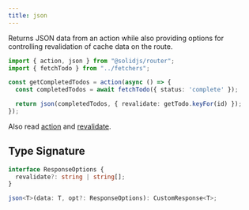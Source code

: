 ```yaml
---
title: json
---
```


Returns JSON data from an action while also providing options for controlling revalidation of cache data on the route.

```ts title="/actions/get-completed-todos.ts" {7}
import { action, json } from "@solidjs/router";
import { fetchTodo } from "../fetchers";

const getCompletedTodos = action(async () => {
  const completedTodos = await fetchTodo({ status: 'complete' });

  return json(completedTodos, { revalidate: getTodo.keyFor(id) });
});
```

Also read [action](/solid-router/reference/data-apis/action) and [revalidate](/solid-router/reference/response-helpers/revalidate).

## Type Signature

```typescript
interface ResponseOptions {
  revalidate?: string | string[];
}

json<T>(data: T, opt?: ResponseOptions): CustomResponse<T>;
``` 